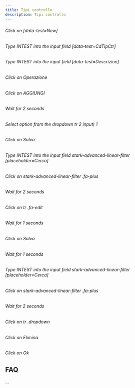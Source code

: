 ```yaml
---
title: Tipi controllo
description: Tipi controllo
---
```

###### Click on \[data-test=New\]

###### Type INTEST into the input field \[data-test=CdTipCtr\]

###### Type INTEST into the input field \[data-test=Descrizion\]

###### Click on Operazione

###### Click on AGGIUNGI

###### Wait for 2 seconds

###### Select option from the dropdown tr 2 input) 1

###### Click on Salva

###### Type INTEST into the input field stark-advanced-linear-filter \[placeholder=Cerca\]

###### Click on stark-advanced-linear-filter .fa-plus

###### Wait for 2 seconds

###### Click on tr .fa-edit

###### Wait for 1 seconds

###### Click on Salva

###### Wait for 1 seconds

###### Type INTEST into the input field stark-advanced-linear-filter \[placeholder=Cerca\]

###### Click on stark-advanced-linear-filter .fa-plus

###### Wait for 2 seconds

###### Click on tr .dropdown

###### Click on Elimina

###### Click on Ok

FAQ
---

...